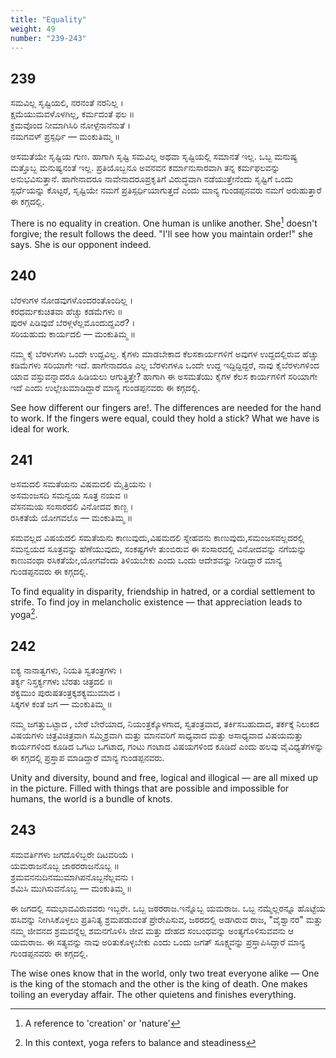 ```yaml
---
title: "Equality"
weight: 49
number: "239-243"
---
```


## 239

ಸಮವಿಲ್ಲ ಸೃಷ್ಟಿಯಲಿ, ನರನಂತೆ ನರನಿಲ್ಲ ।  
ಕ್ಷಮೆಯುಮವಳೊಳಗಿಲ್ಲ, ಕರ್ಮದಂತೆ ಫಲ ॥  
ಕ್ರಮವೊಂದ ನೀಮಾಗಿಸಿರಿ ನೋಳ್ಪೆನಾನೆನುತೆ ।  
ನಮಗವಳ್ ಪ್ರಸ್ಪರ್ಧಿ — ಮಂಕುತಿಮ್ಮ ॥

ಅಸಮತೆಯೇ ಸೃಷ್ಟಿಯ ಗುಣ. ಹಾಗಾಗಿ ಸೃಷ್ಟಿ ಸಮವಿಲ್ಲ ಅಥವಾ ಸೃಷ್ಟಿಯಲ್ಲಿ ಸಮಾನತೆ ಇಲ್ಲ. ಒಬ್ಬ ಮನುಷ್ಯ ಮತ್ತೊಬ್ಬ ಮನುಷ್ಯನಂತೆ ಇಲ್ಲ. ಪ್ರತಿಯೊಬ್ಬನೂ ಅವನವನ ಕರ್ಮಾನುಸಾರವಾಗಿ ತನ್ನ ಕರ್ಮಫಲವನ್ನು ಅನುಭವಿಸುತ್ತಾನೆ. ಹಾಗೇನಾದರೂ ನಾವೇನಾದರೂಪ್ರಕೃತಿಗೆ ವಿರುದ್ಧವಾಗಿ ನಡೆಯುತ್ತೇನೆಂದು ಸೃಷ್ಟಿಗೆ ಒಂದು ಸ್ಪರ್ಧೆಯನ್ನು ಕೊಟ್ಟರೆ, ಸೃಷ್ಟಿಯೇ ನಮಗೆ ಪ್ರತಿಸ್ಪರ್ಧಿಯಾಗುತ್ತದೆ ಎಂದು ಮಾನ್ಯ ಗುಂಡಪ್ಪನವರು ನಮಗೆ ಅರುಹುತ್ತಾರೆ ಈ ಕಗ್ಗದಲ್ಲಿ.

There is no equality in creation. One human is unlike another. She[^87] doesn't forgive; the result follows the deed. "I'll see how you maintain order!" she says. She is our opponent indeed.

## 240

ಬೆರಳುಗಳ ನೋಡವುಗಳೊಂದರಂತೊಂದಿಲ್ಲ ।  
ಕರಧರ್ಮಕುಚಿತವಾ ಹೆಚ್ಚು ಕಡಮೆಗಳು ॥  
ಪುರಳ ಪಿಡಿವುವೆ ಬೆರಳ್ಗಳೆಲ್ಲಮೊಂದುದ್ದವಿರೆ? ।  
ಸರಿಯಹುದು ಕಾರ್ಯದಲಿ — ಮಂಕುತಿಮ್ಮ ॥

ನಮ್ಮ ಕೈ ಬೆರಳುಗಳು ಒಂದೇ ಉದ್ದವಿಲ್ಲ. ಕೈಗಳು ಮಾಡಬೇಕಾದ ಕೆಲಸಕಾರ್ಯಗಳಿಗೆ ಅವುಗಳ ಉದ್ದದಲ್ಲಿರುವ ಹೆಚ್ಚು ಕಡಿಮೆಗಳು ಸರಿಯಾಗೇ ಇದೆ. ಹಾಗೇನಾದರೂ ಎಲ್ಲ ಬೆರಳುಗಳೂ ಒಂದೇ ಉದ್ದ ಇದ್ದಿದ್ದಿದ್ದರೆ, ನಾವು ಕೈಬೆರಳುಗಳಿಂದ ಯಾವ ವಸ್ತುವನ್ನಾದರೂ ಹಿಡಿಯಲು ಆಗುತ್ತಿತ್ತೇ? ಹಾಗಾಗಿ ಈ ಅಸಮತೆಯು ಕೈಗಳ ಕೆಲಸ ಕಾರ್ಯಗಳಿಗೆ ಸರಿಯಾಗೇ ಇದೆ ಎಂದು ಉಲ್ಲೇಖಮಾಡಿದ್ದಾರೆ ಮಾನ್ಯ ಗುಂಡಪ್ಪನವರು ಈ ಕಗ್ಗದಲ್ಲಿ.

See how different our fingers are!. The differences are needed for the hand to work. If the fingers were equal, could they hold a stick? What we have is ideal for work.

## 241

ಅಸಮದಲಿ ಸಮತೆಯನು ವಿಷಮದಲಿ ಮೈತ್ರಿಯನು ।  
ಅಸಮಂಜಸದಿ ಸಮನ್ವಯ ಸೂತ್ರ ನಯವ ॥  
ವೆಸನಮಯ ಸಂಸಾರದಲಿ ವಿನೋದವ ಕಾಣ್ಬ ।  
ರಸಿಕತೆಯೆ ಯೋಗವಲೊ — ಮಂಕುತಿಮ್ಮ ॥

ಸಮವಲ್ಲದ ವಿಷಯದಲಿ ಸಮತೆಯನು ಕಾಣುವುದು,ವಿಷಮದಲಿ ಸ್ನೇಹವನು ಕಾಣುವುದು,ಸಮಂಜಸವಲ್ಲದರಲ್ಲಿ ಸಮನ್ವಯದ ಸೂತ್ರವನ್ನು ಹೆಣೆಯುವುದು, ಸಂಕಷ್ಟಗಳೇ ತುಂಬಿರುವ ಈ ಸಂಸಾರದಲ್ಲಿ ವಿನೋದವನ್ನು ನಗೆಯನ್ನು ಕಾಣುವಂಥಾ ರಸಿಕತೆಯೇ,ಯೋಗವೆಂದು ತಿಳಿಯಬೇಕು ಎಂದು ಒಂದು ಆದೇಶವನ್ನು ನೀಡಿದ್ದಾರೆ ಮಾನ್ಯ ಗುಂಡಪ್ಪನವರು ಈ ಕಗ್ಗದಲ್ಲಿ.

To find equality in disparity, friendship in hatred, or a cordial settlement to strife. To find joy in melancholic existence — that appreciation leads to yoga[^88].

## 242

ಐಕ್ಯ ನಾನಾತ್ವಗಳು, ನಿಯತಿ ಸ್ವತಂತ್ರಗಳು ।  
ತರ್ಕ್ಯ ನಿಸ್ತರ್ಕ್ಯಗಳು ಬೆರತು ಚಿತ್ರದಲಿ ॥  
ಶಕ್ಯಮುಂ ಪುರುಷತಂತ್ರಕ್ಕಶಕ್ಯಮುಮಾದ ।  
ಸಿಕ್ಕಗಳ ಕಂತೆ ಜಗ — ಮಂಕುತಿಮ್ಮ ॥

ನಮ್ಮ ಜಗತ್ತುಒಟ್ಟಾದ , ಬೇರೆ ಬೇರೆಯಾದ, ನಿಯಂತ್ರಕ್ಕೊಳಗಾದ, ಸ್ವತಂತ್ರವಾದ, ತರ್ಕಿಸಬಹುದಾದ, ತರ್ಕಕ್ಕೆ ನಿಲುಕದ ವಿಷಯಗಳು ಚಿತ್ರವಿಚಿತ್ರವಾಗಿ ಸಮ್ಮಿಶ್ರವಾಗಿ ಮತ್ತು ಮಾನವರಿಗೆ ಸಾಧ್ಯವಾದ ಮತ್ತು ಅಸಾಧ್ಯವಾದ ವಿಷಯಮತ್ತು ಕಾರ್ಯಗಳಿಂದ ಕೂಡಿದ ಒಗಟು ಒಗಟಾದ, ಗಂಟು ಗಂಟಾದ ವಿಷಯಗಳಿಂದ ಕೂಡಿದೆ ಎಂದು ಹಲವು ವೈವಿಧ್ಯತೆಗಳನ್ನು ಈ ಕಗ್ಗದಲ್ಲಿ ಪ್ರಸ್ತಾಪ ಮಾಡಿದ್ದಾರೆ ಮಾನ್ಯ ಗುಂಡಪ್ಪನವರು.

Unity and diversity, bound and free, logical and illogical — are all mixed up in the picture. Filled with things that are possible and impossible for humans, the world is a bundle of knots.

## 243

ಸಮವರ್ತಿಗಳು ಜಗದೊಳಿಬ್ಬರೇ ದಿಟವರಿಯೆ ।  
ಯಮರಾಜನೊಬ್ಬ ಜಾಠರರಾಜನೊಬ್ಬ ॥  
ಶ್ರಮವನನುದಿನಮುಮಾಗಿಪನೊಬ್ಬನೆಲ್ಲವನು ।  
ಶಮಿಸಿ ಮುಗಿಸುವನೊಬ್ಬ — ಮಂಕುತಿಮ್ಮ ॥

ಈ ಜಗದಲ್ಲಿ ಸಮಭಾವವಿರುವವರು ಇಬ್ಬರೇ. ಒಬ್ಬ ಜಠರರಾಜ.ಇನ್ನೊಬ್ಬ ಯಮರಾಜ. ಒಬ್ಬ ನಮ್ಮೆಲ್ಲರನ್ನೂ ಹೊಟ್ಟೆಯ ಹಸಿವನ್ನು ನೀಗಿಸಿಕೊಳ್ಳಲು ಪ್ರತಿನಿತ್ಯ ಶ್ರಮಪಡುವಂತೆ ಪ್ರೇರೇಪಿಸುವ, ಜಠರದಲ್ಲಿ ಅಡಗಿರುವ ರಾಜ, "ವೈಶ್ವಾನರ" ಮತ್ತು ನಮ್ಮ ಜೀವನದ ಶ್ರಮವನ್ನೆಲ್ಲ ಶಮನಗೊಳಿಸಿ ಜೀವ ಮತ್ತು ದೇಹದ ಸಂಬಂಧವನ್ನು ಅಂತ್ಯಗೊಳಿಸುವವನು ಆ ಯಮರಾಜ. ಈ ಸತ್ಯವನ್ನು ನಾವು ಅರಿತುಕೊಳ್ಳಬೇಕು ಎಂದು ಒಂದು ಜಗತ್ ಸೂಕ್ಷ್ಮವನ್ನು ಪ್ರಸ್ತಾಪಿಸಿದ್ದಾರೆ ಮಾನ್ಯ ಗುಂಡಪ್ಪನವರು ಈ ಕಗ್ಗದಲ್ಲಿ.

The wise ones know that in the world, only two treat everyone alike — One is the king of the stomach and the other is the king of death. One makes toiling an everyday affair. The other quietens and finishes everything.

[^87]: A reference to 'creation' or 'nature'
[^88]: In this context, yoga refers to balance and steadiness
